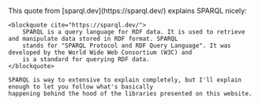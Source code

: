 
<Content>
    This quote from [sparql.dev](https://sparql.dev/) explains SPARQL nicely:

    <blockquote cite="https://sparql.dev/">
        SPARQL is a query language for RDF data. It is used to retrieve and manipulate data stored in RDF format. SPARQL
        stands for "SPARQL Protocol and RDF Query Language". It was developed by the World Wide Web Consortium (W3C) and
        is a standard for querying RDF data.
    </blockquote>

    SPARQL is way to extensive to explain completely, but I'll explain enough to let you follow what's basically
    happening behind the hood of the libraries presented on this website.
</Content>
